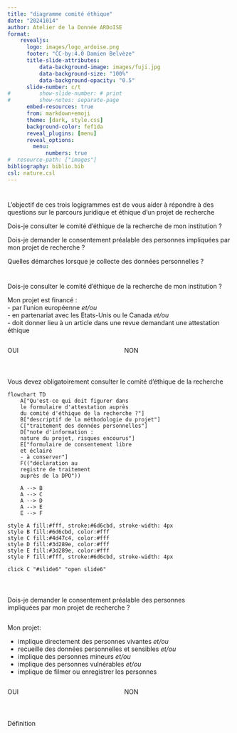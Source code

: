 ```yaml
---
title: "diagramme comité éthique"
date: "20241014"
author: Atelier de la Donnée ARDoISE
format: 
    revealjs:
      logo: images/logo_ardoise.png
      footer: "CC-by:4.0 Damien Belvèze"
      title-slide-attributes:
          data-background-image: images/fuji.jpg
          data-background-size: "100%" 
          data-background-opacity: "0.5"
      slide-number: c/t
#         show-slide-number: # print
#         show-notes: separate-page
      embed-resources: true
      from: markdown+emoji
      theme: [dark, style.css]
      background-color: fef1da
      reveal_plugins: [menu]
      reveal_options: 
        menu: 
            numbers: true
#  resource-path: ["images"]
bibliography: biblio.bib
csl: nature.csl
---
```


# {#slide1 .r-fit-text}



::::{.center-xy}

:::{.text_center}
L'objectif de ces trois logigrammes est de vous aider à répondre à des questions sur le parcours juridique et éthique d'un projet de recherche
:::

<div onclick="location.href='#slide2';" style="cursor: pointer;">
:::{.clickable_lightb} 
Dois-je consulter le comité d'éthique de la recherche de mon institution ?
:::
</div>

<div onclick="location.href='#slide4';" style="cursor: pointer;">
:::{.clickable_mediumb}
Dois-je demander le consentement préalable des personnes impliquées par mon projet de recherche ?
:::
</div>
:::{.clickable_darkb}
Quelles démarches lorsque je collecte des données personnelles ?
:::

::::

# {#slide2}




::::{.clickable_lightb} 
Dois-je consulter le comité d'éthique de la recherche de mon institution ?
::::

::::{.text_center}
Mon projet est financé :   
- par l'union européenne *et/ou*  
- en partenariat avec les Etats-Unis ou le Canada *et/ou*  
- doit donner lieu à un article dans une revue demandant une attestation éthique  
::::

::::{.columns}
:::{.column width="50%"}
<div onclick="location.href='#slide3';" style="cursor: pointer;">
:::{.clickable_lightp}
OUI
:::
</div>
:::
:::{.column width="50%"}
:::{.clickable_darkp}
NON
:::
:::
::::



#  {#slide3}

:::{.static_lightb}
Vous devez obligatoirement consulter le comité d'éthique de la recherche
:::


```mermaid
flowchart TD
    A["Qu'est-ce qui doit figurer dans
    le formulaire d'attestation auprès
    du comité d'éthique de la recherche ?"] 
    B["descriptif de la méthodologie du projet"]
    C["traitement des données personnelles"]
    D["note d'information :
    nature du projet, risques encourus"]
    E["formulaire de consentement libre 
    et éclairé 
    - à conserver"]
    F(("déclaration au
    registre de traitement
    auprès de la DPO"))
    
    A --> B
    A --> C
    A --> D
    A --> E
    E --> F

style A fill:#fff, stroke:#6d6cbd, stroke-width: 4px 
style B fill:#6d6cbd, color:#fff
style C fill:#4d47c4, color:#fff
style D fill:#3d289e, color:#fff
style E fill:#3d289e, color:#fff
style F fill:#fff, stroke:#6d6cbd, stroke-width: 4px 

click C "#slide6" "open slide6"

```


# {#slide4}


::::{.columns}
:::{.column width="90%"}
:::{.clickable_lightb} 
Dois-je demander le consentement préalable des personnes impliquées par mon projet de recherche ?
:::
:::
:::{.column width="10%"}
<div class="fa-3x">
<i class="fa-solid fa-clipboard fa-beat" style="--fa-animation-duration: 0.5s;"></i>
</div>
<!--![](images/logo_notebook.png) -->
:::
::::

::::{.text_center}
Mon projet:  

- implique directement des personnes vivantes *et/ou*  
- recueille des données personnelles et sensibles *et/ou*   
- implique des personnes mineurs *et/ou*  
- implique des personnes vulnérables *et/ou*  
- implique de filmer ou enregistrer les personnes  
::::

::::{.columns}
:::{.column width="50%"}
<div onclick="location.href='#slide5';" style="cursor: pointer;">
:::{.clickable_lightp}
OUI
:::
</div>
:::
:::{.column width="50%"}
:::{.clickable_darkp}
NON
:::
:::
::::

# {#slide5}



<div class="fa-3x">
  <i class="fa-solid fa-circle-plus fa-beat"></i>
  <i class="fa-solid fa-heart fa-beat"></i>
  <i class="fa-solid fa-heart fa-beat" style="--fa-animation-duration: 0.5s;"></i>
  <i class="fa-solid fa-heart fa-beat" style="--fa-animation-duration: 2s;"></i>
  <i class="fa-solid fa-heart fa-beat" style="--fa-beat-scale: 2.0;"></i>
</div>




# {#slide6}

Définition

